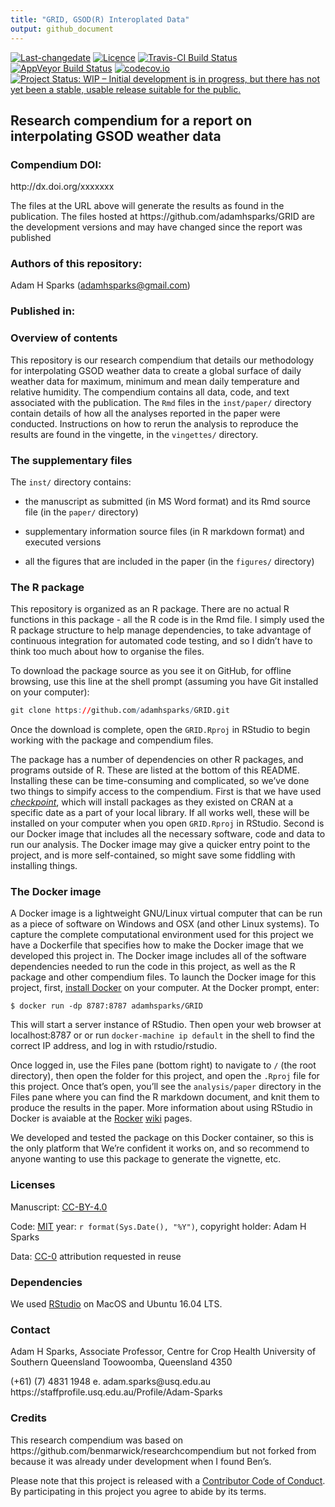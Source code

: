 ```yaml
---
title: "GRID, GSOD(R) Interoplated Data"
output: github_document
---
```


[![Last-changedate](https://img.shields.io/badge/last%20change-`r gsub('-', '--', Sys.Date())`-brightgreen.svg)](https://github.com/adamhsparks/GRID/commits/master) 
[![Licence](https://img.shields.io/github/license/mashape/apistatus.svg)](http://choosealicense.com/licenses/mit/) 
[![Travis-CI Build Status](https://travis-ci.org/adamhsparks/GRID.svg?branch=master)](https://travis-ci.org/adamhsparks/GRID) 
[![AppVeyor Build Status](https://ci.appveyor.com/api/projects/status/github/adamhsparks/GRID?branch=master&svg=true)](https://ci.appveyor.com/project/adamhsparks/GRID) 
[![codecov.io](https://codecov.io/github/adamhsparks/GRID/coverage.svg?branch=master)](https://codecov.io/github/adamhsparks/GRID?branch=master) 
[![Project Status: WIP – Initial development is in progress, but there has not yet been a stable, usable release suitable for the public.](http://www.repostatus.org/badges/latest/wip.svg)](http://www.repostatus.org/#wip)

## Research compendium for a report on interpolating GSOD weather data

### Compendium DOI: 
 
http://dx.doi.org/xxxxxxx

The files at the URL above will generate the results as found in the
publication. The files hosted at https://github.com/adamhsparks/GRID are the
development versions and may have changed since the report was published

### Authors  of this repository:

Adam H Sparks (<adamhsparks@gmail.com>)

### Published in: 

### Overview of contents

This repository is our research compendium that details our methodology for
interpolating GSOD weather data to create a global surface of daily weather
data for maximum, minimum and mean daily temperature and relative humidity. The
compendium contains all data, code, and text associated with the publication.
The `Rmd` files in the `inst/paper/` directory contain details of how all the
analyses reported in the paper were conducted. Instructions on how to rerun the
analysis to reproduce the results are found in the vingette, in the `vingettes/`
directory.

### The supplementary files

The `inst/` directory contains:

- the manuscript as submitted (in MS Word format) and its Rmd source file (in
the `paper/` directory)

- supplementary information source files (in R markdown format) and executed
versions

- all the figures that are included in the paper (in the `figures/` directory)

### The R package 

This repository is organized as an R package. There are no actual R functions in
this package - all the R code is in the Rmd file. I simply used the R package
structure to help manage dependencies, to take advantage of continuous
integration for automated code testing, and so I didn't have to think too much
about how to organise the files. 

To download the package source as you see it on GitHub, for offline browsing,
use this line at the shell prompt (assuming you have Git installed on your
computer):

```r
git clone https://github.com/adamhsparks/GRID.git
```

Once the download is complete, open the `GRID.Rproj` in RStudio to begin working
with the package and compendium files. 

The package has a number of dependencies on other R packages, and programs
outside of R. These are listed at the bottom of this README. Installing these
can be time-consuming and complicated, so we've done two things to simpify
access to the compendium. First is that we have used
[_checkpoint_](https://cran.r-project.org/web/packages/checkpoint/index.html),
which will install packages as they existed on CRAN at a specific date as a part
of your local library. If all works well, these will be installed on your
computer when you open `GRID.Rproj` in RStudio. Second is our Docker image that
includes all the necessary software, code and data to run our analysis. The
Docker image may give a quicker entry point to the project, and is more
self-contained, so might save some fiddling with installing things.

### The Docker image 

A Docker image is a lightweight GNU/Linux virtual computer that can be run as a
piece of software on Windows and OSX (and other Linux systems). To capture the
complete computational environment used for this project we have a Dockerfile
that specifies how to make the Docker image that we developed this project in.
The Docker image includes all of the software dependencies needed to run the
code in this project, as well as the R package and other compendium files. To
launch the Docker image for this project, first,
[install Docker](https://docs.docker.com/installation/) on your computer. At the
Docker prompt, enter:

`$ docker run -dp 8787:8787 adamhsparks/GRID`

This will start a server instance of RStudio. Then open your web browser at
localhost:8787 or or run `docker-machine ip default` in the shell to find the
correct IP address, and log in with rstudio/rstudio.

Once logged in, use the Files pane (bottom right) to navigate to `/`
(the root directory), then open the folder for this project, and open the
`.Rproj` file for this project. Once that's open, you'll see the
`analysis/paper` directory in the Files pane where you can find the R markdown
document, and knit them to produce the results in the paper. More information
about using RStudio in Docker is avaiable at the
[Rocker](https://github.com/rocker-org)
[wiki](https://github.com/rocker-org/rocker/wiki/Using-the-RStudio-image) pages.
 
We developed and tested the package on this Docker container, so this is the
only platform that We're confident it works on, and so recommend to anyone
wanting to use this package to generate the vignette, etc.


### Licenses

Manuscript: [CC-BY-4.0](http://creativecommons.org/licenses/by/4.0/)

Code: [MIT](http://opensource.org/licenses/MIT) year:
`r format(Sys.Date(), "%Y")`, copyright holder: Adam H Sparks

Data: [CC-0](http://creativecommons.org/publicdomain/zero/1.0/) attribution
requested in reuse

### Dependencies

We used [RStudio](http://www.rstudio.com/products/rstudio/) on MacOS and Ubuntu
16.04 LTS.

### Contact

Adam H Sparks, Associate Professor, Centre for Crop Health
University of Southern Queensland
Toowoomba, Queensland 4350

(+61) (7) 4831 1948   e. adam.sparks@usq.edu.au
https://staffprofile.usq.edu.au/Profile/Adam-Sparks

### Credits
This research compendium was based on
https://github.com/benmarwick/researchcompendium but not
forked from because it was already under development when I found Ben's.

Please note that this project is released with a
[Contributor Code of Conduct](CONDUCT.md). By participating in this project you
agree to abide by its terms.
